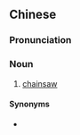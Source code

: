 {{also|油锯}}
==Chinese==
{{zh-forms|s=油锯}}

===Pronunciation===
{{zh-pron
|m=yóujù
|c=jau4 geoi3
|cat=n
}}

===Noun===
{{zh-noun}}

# [[chainsaw]]

====Synonyms====
* {{zh-l|鏈鋸}}